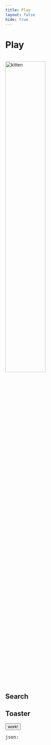 ```yaml
---
title: Play
layout: false
hide: true
---
```

<script>


    function someFunction () {
        createToast({ msg: 'Notifications work!', type: 'danger', timeout: 7000 })
    }

</script>

<h1>Play</h1>

<br />
<img srcset="https://placekitten.com/200/200 200w,
             https://placekitten.com/300/300 300w,
             https://placekitten.com/600/600 600w,
             https://placekitten.com/800/800 800w,
             https://placekitten.com/1000/1000 1000w,
             https://placekitten.com/1200/1200 1200w,
             "
     sizes="(max-width: 320px) 200px,
            (max-width: 480px) 300px,
            (max-width: 800px) 600px,
            700px"
    src="https://placekitten.com/200/200"
    alt="kitten"
    style="width: 50%"
/>


<h2>Search</h2>
<Search />

<h2>Toaster</h2>
<Notify />
<button on:click={someFunction}>work!</button>

<pre>json: <JsonView json={$toasts} depth={1} /></pre>
